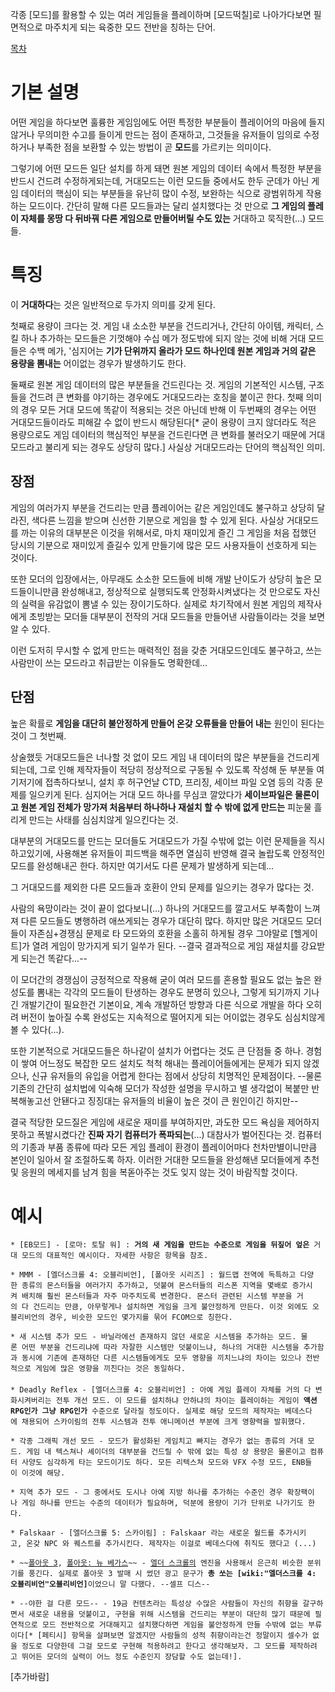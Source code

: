 각종 [모드]를 활용할 수 있는 여러 게임들을 플레이하며 [모드떡칠]로 나아가다보면 필면적으로 마주치게 되는 육중한 모드 전반을 칭하는 단어.

[[목차]]

= 기본 설명 =
어떤 게임을  하다보면 훌륭한 게임임에도 어떤 특정한 부분들이 플레이어의 마음에 들지 않거나 무의미한 수고를 들이게 만드는 점이 존재하고, 그것들을 유저들이 임의로 수정하거나 부족한 점을 보환할 수 있는 방법이 곧 '''모드'''를 가르키는 의미이다.

그렇기에 어떤 모드든 일단 설치를 하게 돼면 원본 게임의 데이터 속에서 특정한 부분을 반드시 건드려 수정하게되는데, 거대모드는 이런 모드들 중에서도 한두 군데가 아닌 게임 데이터의 핵심이 되는 부분들을 유난히 많이 수정, 보완하는 식으로 광범위하게 작용하는 모드이다. 간단히 말해 다른 모드들과는 달리 설치했다는 것 만으로 '''그 게임의 플레이 자체를 몽땅 다 뒤바꿔 다른 게임으로 만들어버릴 수도 있는''' 거대하고 묵직한(...) 모드들.

= 특징 =
이 '''거대하다'''는 것은 일반적으로 두가지 의미를 갖게 된다.

첫째로 용량이 크다는 것. 게임 내 소소한 부분을 건드리거나, 간단히 아이템, 캐릭터, 스킬 하나 추가하는 모드들은 기껏해야 수십 메가 정도밖에 되지 않는 것에 비해 거대 모드들은 수백 메가, '심지어는 '''기가 단위까지 올라가 모드 하나인데 원본 게임과 거의 같은 용량을 뽐내는''' 어이없는 경우가 발생하기도 한다. 

둘째로 원본 게임 데이터의 많은 부분들을 건드린다는 것. 게임의 기본적인 시스템, 구조들을 건드려 큰 변화를 야기하는 경우에도 거대모드라는 호칭을 붙이곤 한다. 첫째 의미의 경우 모든 거대 모드에 똑같이 적용되는 것은 아닌데 반해 이 두번째의 경우는 어떤 거대모드들이라도 피해갈 수 없이 반드시 해당된다[* 굳이 용량이 크지 않더라도 적은 용량으로도 게임 데이터의 핵심적인 부분을 건드린다면 큰 변화를 불러오기 때문에 거대모드라고 불리게 되는 경우도 상당히 많다.] 사실상 거대모드라는 단어의 핵심적인 의미.

== 장점 ==
게임의 여러가지 부분을 건드리는 만큼 플레이어는 같은 게임인데도 불구하고 상당히 달라진, 색다른 느낌을 받으며 신선한 기분으로 게임을 할 수 있게 된다. 사실상 거대모드를 까는 이유의 대부분은 이것을 위해서로, 마치 재미있게 즐긴 그 게임을 처음 접했던 당시의 기분으로 재미있게 즐길수 있게 만들기에 많은 모드 사용자들이 선호하게 되는 것이다.

또한 모더의 입장에서는, 아무래도 소소한 모드들에 비해 개발 난이도가 상당히 높은 모드들이니만큼 완성해내고, 정상적으로 실행되도록 안정화시켜냈다는 것 만으로도 자신의 실력을 유감없이 뽐낼 수 있는 장이기도하다. 실제로 차기작에서 원본 게임의 제작사에게 초빙받는 모더들 대부분이 전작의 거대 모드들을 만들어낸 사람들이라는 것을 보면 알 수 있다.

이런 도저히 무시할 수 없게 만드는 매력적인 점을 갖춘 거대모드인데도 불구하고, 쓰는 사람만이 쓰는 모드라고 취급받는 이유들도 명확한데...

== 단점 ==
높은 확률로 '''게임을 대단히 불안정하게 만들어 온갖 오류들을 만들어 내는''' 원인이 된다는 것이 그 첫번째.

상술했듯 거대모드들은 너나할 것 없이 모드 게임 내 데이터의 많은 부분들을 건드리게 되는데, 그로 인해 제작자들이 적당히 정상적으로 구동될 수 있도록 작성해 둔 부분들 여기저기에 접촉하다보니, 설치 후 허구언날 CTD, 프리징, 세이브 파일 오염 등의 각종 문제를 일으키게 된다. 심지어는 거대 모드 하나를 무심코 깔았다가 '''세이브파일은 물론이고 원본 게임 전체가 망가져 처음부터 하나하나 재설치 할 수 밖에 없게 만드는''' 피눈물 흘리게 만드는 사태를 심심치않게 일으킨다는 것. 

대부분의 거대모드를 만드는 모더들도 거대모드가 가질 수밖에 없는 이런 문제들을 직시하고있기에, 사용해본 유저들이 피드백을 해주면 열심히 반영해 결국 놀랍도록 안정적인 모드를 완성해내곤 한다. 하지만 여기서도 다른 문제가 발생하게 되는데...

그 거대모드를 제외한 다른 모드들과 호환이 안되 문제를 일으키는 경우가 많다는 것.

사람의 욕망이라는 것이 끝이 없다보니(...) 하나의 거대모드를 깔고서도 부족함이 느껴져 다른 모드들도 병행하려 애쓰게되는 경우가 대단히 많다. 하지만 많은 거대모드 모더들이 자존심+경쟁심 문제로 타 모드와의 호환을 소홀히 하게될 경우 그야말로 [헬게이트]가 열려 게임이 망가지게 되기 일쑤가 된다. --결국 결과적으로 게임 재설치를 강요받게 되는건 똑같다...--

이 모더간의 경쟁심이 긍정적으로 작용해 굳이 여러 모드를 혼용할 필요도 없는 높은 완성도를 뽐내는 각각의 모드들이 탄생하는 경우도 분명히 있으나, 그렇게 되기까지 기나긴 개발기간이 필요한건 기본이요, 계속 개발하던 방향과 다른 식으로 개발을 하다 오히려 버전이 높아질 수록 완성도는 지속적으로 떨어지게 되는 어이없는 경우도 심심치않게 볼 수 있다(...).

또한 기본적으로 거대모드들은 하나같이 설치가 어렵다는 것도 큰 단점들 중 하나. 경험이 쌓여 어느정도 복잡한 모드 설치도 척척 해내는 플레이어들에게는 문제가 되지 않겠으나, 신규 유저들의 유입을 어렵게 한다는 점에서 상당히 치명적인 문제점이다. --물론 기존의 간단히 설치법에 익숙해 모더가 작성한 설명을 무시하고 별 생각없이 복붙만 반복해놓고선 안됀다고 징징대는 유저들의 비율이 높은 것이 큰 원인이긴 하지만--


결국 적당한 모드질은 게임에 새로운 재미를 부여하지만, 과도한 모드 욕심을 제어하지 못하고 폭발시켰다간 '''진짜 자기 컴퓨터가 폭파되는'''(...) 대참사가 벌어진다는 것. 컴퓨터의 기종과 부품 종류에 따라 모든 게임 플레이 환경이 플레이어마다 천차만별이니만큼 본인이 일아서 잘 조절하도록 하자. 이러한 거대한 모드들을 완성해낸 모더들에게 추천 및 응원의 메세지를 남겨 힘을 복돋아주는 것도 잊지 않는 것이 바람직할 것이다.

= 예시 =
 * [EB모드] - [로마: 토탈 워] : '''거의 새 게임을 만드는 수준으로 게임을 뒤짚어 엎은''' 거대 모드의 대표적인 예시이다. 자세한 사항은 항목을 참조.

 * MMM - [엘더스크롤 4: 오블리비언], [폴아웃 시리즈] : 월드맵 전역에 독특하고 다양한 종류의 몬스터들을 여러가지 추가하고, 덧붙여 몬스터들의 리스폰 지역을 몇배로 증가시켜 배치해 훨씬 몬스터들과 자주 마주치도록 변경한다. 몬스터 관련된 시스템 부분을 거의 다 건드리는 만큼, 아무렇게나 설치하면 게임을 크게 불안정하게 만든다. 이것 외에도 오블리비언의 경우, 비슷한 모드인 몇가지를 묶어 FCOM으로 칭한다.

 * 새 시스템 추가 모드 - 바닐라에선 존재하지 않던 새로운 시스템을 추가하는 모드. 물론 어떤 부분을 건드리냐에 따라 자잘한 시스템만 덧붙이느냐, 하나의 거대한 시스템을 추가함과 동시에 기존에 존재하던 다른 시스템들에게도 모두 영향을 끼치느냐의 차이는 있으나 전반적으로 게임에 많은 영향을 끼친다는 것은 동일하다.
 
 * Deadly Reflex - [엘더스크롤 4: 오블리비언] : 아예 게임 플레이 자체를 거의 다 변화시켜버리는 전투 개선 모드. 이 모드를 설치하냐 안하냐의 차이는 플레이하는 게임이 '''액션 RPG인가 그냥 RPG인가''' 수준으로 달라질 정도이다. 실제로 해당 모드의 제작자는 베데스다에 채용되어 스카이림의 전투 시스템과 전투 애니메이션 부분에 크게 영향력을 발휘했다.

 * 각종 그래픽 개선 모드 - 모드가 활성화된 게임치고 빠지는 경우가 없는 종류의 거대 모드. 게임 내 텍스쳐나 셰이더의 대부분을 건드릴 수 밖에 없는 특성 상 용량은 물론이고 컴퓨터 사양도 심각하게 타는 모드이기도 하다. 모든 리텍스쳐 모드와 VFX 수정 모드, ENB들이 이것에 해당.

 * 지역 추가 모드 - 그 중에서도 도시나 아예 지방 하나를 추가하는 수준인 경우 확장팩이나 게임 하나를 만드는 수준의 데이터가 필요하며, 덕분에 용량이 기가 단위로 나가기도 한다.

 * Falskaar - [엘더스크롤 5: 스카이림] : Falskaar 라는 새로운 월드를 추가시키고, 온갖 NPC 와 퀘스트를 추가시킨다. 제작자는 이걸로 베데스다에 취직도 했다고 (...)

 * ~~[[폴아웃 3]], [[폴아웃: 뉴 베가스]]~~ - [[엘더 스크롤]]의 엔진을 사용해서 은근히 비슷한 분위기를 풍긴다. 실제로 폴아웃 3 발매 시 썼던 광고 문구가 '''총 쏘는 [wiki:"엘더스크롤 4: 오블리비언"오블리비언]'''이었으니 말 다했다. --셀프 디스--

 * --야한 걸 다룬 모드-- - 19금 컨텐츠라는 특성상 수많은 사람들이 자신의 취향을 갈구하면서 새로운 내용을 덧붙이고, 구현을 위해 시스템을 건드리는 부분이 대단히 많기 때문에 필연적으로 모드 전반적으로 거대해지고 설치했다하면 게임을 불안정하게 만들 수밖에 없는 부류이다[* [페티시] 항목을 살펴보면 알겠지만 사람들의 성적 취향이라는건 정말이지 셀수가 없을 정도로 다양한데 그걸 모드로 구현해 적용하려고 한다고 생각해보자. 그 모드를 제작하려고 뛰어든 모더의 실력이 어느 정도 수준인지 장담할 수도 없는데!]. 

[추가바람]
